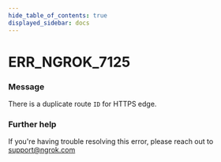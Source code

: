 ```yaml
---
hide_table_of_contents: true
displayed_sidebar: docs
---
```



# ERR_NGROK_7125

### Message

There is a duplicate route `ID` for HTTPS edge.

### Further help

If you're having trouble resolving this error, please reach out to [support@ngrok.com](mailto:support@ngrok.com?subject=Help%20with%20ERR_NGROK_7125)

<ErrorDetails error="err_ngrok_7125" />
